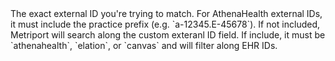 <ParamField query="externalId" type="string">
  The exact external ID you're trying to match. For AthenaHealth external IDs,
  it must include the practice prefix (e.g. `a-12345.E-45678`).
</ParamField>

<ParamField query="source" type="string" optional>
  If not included, Metriport will search along the custom exteranl ID field. If include, it must be
  `athenahealth`, `elation`, or `canvas` and will filter along EHR IDs.
</ParamField>
